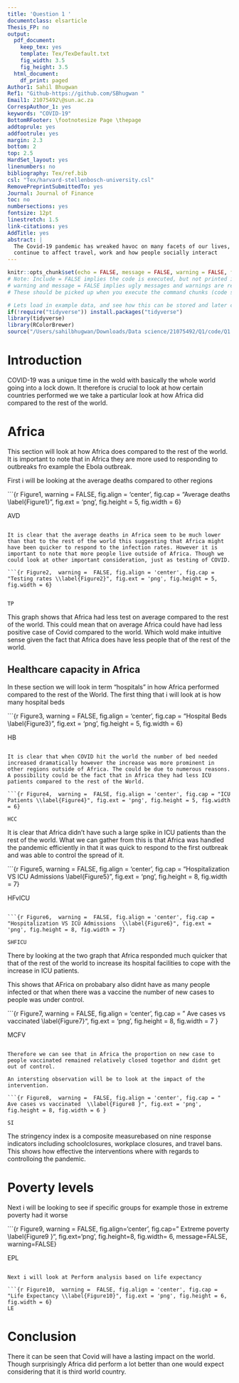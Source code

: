 ```yaml
---
title: 'Question 1 '
documentclass: elsarticle
Thesis_FP: no
output:
  pdf_document:
    keep_tex: yes
    template: Tex/TexDefault.txt
    fig_width: 3.5
    fig_height: 3.5
  html_document:
    df_print: paged
Author1: Sahil Bhugwan
Ref1: "Github-https://github.com/SBhugwan "
Email1: 21075492\@sun.ac.za
CorrespAuthor_1: yes
keywords: "COVID-19"
BottomRFooter: \footnotesize Page \thepage
addtoprule: yes
addfootrule: yes
margin: 2.3
bottom: 2
top: 2.5
HardSet_layout: yes
linenumbers: no
bibliography: Tex/ref.bib
csl: "Tex/harvard-stellenbosch-university.csl"
RemovePreprintSubmittedTo: yes
Journal: Journal of Finance
toc: no
numbersections: yes
fontsize: 12pt
linestretch: 1.5
link-citations: yes
AddTitle: yes
abstract: |
  The Covid-19 pandemic has wreaked havoc on many facets of our lives, and
  continue to affect travel, work and how people socially interact 
---
```


<!-- First: Set your default preferences for chunk options: -->

<!-- If you want a chunk's code to be printed, set echo = TRUE. message = FALSE stops R printing ugly package loading details in your final paper too. I also suggest setting warning = FALSE and checking for warnings in R, else you might find ugly warnings in your paper. -->

```r
knitr::opts_chunk$set(echo = FALSE, message = FALSE, warning = FALSE, fig.width = 6, fig.height = 5, fig.pos="H", fig.pos = 'H')
# Note: Include = FALSE implies the code is executed, but not printed in your pdf.
# warning and message = FALSE implies ugly messages and warnings are removed from your pdf.
# These should be picked up when you execute the command chunks (code sections below) in your rmd, not printed in your paper!

# Lets load in example data, and see how this can be stored and later called from your 'data' folder.
if(!require("tidyverse")) install.packages("tidyverse")
library(tidyverse)
library(RColorBrewer)
source("/Users/sahilbhugwan/Downloads/Data science/21075492/Q1/code/Q1.R")

```

<!-- ############################## -->

<!-- # Start Writing here: -->

<!-- ############################## -->

# Introduction \label{Introduction}

COVID-19 was a unique time in the wold with basically the whole world going into a lock down. It therefore is crucial to look at how certain countries performed we we take a particular look at how Africa did compared to the rest of the world.

# Africa

This section will look at how Africa does compared to the rest of the world. It is important to note that in Africa they are more used to responding to outbreaks fro example the Ebola outbreak.

First i will be looking at the average deaths compared to other regions

```{r Figure1,  warning =  FALSE, fig.align = 'center', fig.cap = "Average deaths \\label{Figure1}", fig.ext = 'png', fig.height = 5, fig.width = 6}

AVD

```

It is clear that the average deaths in Africa seem to be much lower than that to the rest of the world this suggesting that Africa might have been quicker to respond to the infection rates. However it is important to note that more people live outside of Africa. Though we could look at other important consideration, just as testing of COVID.

```{r Figure2,  warning =  FALSE, fig.align = 'center', fig.cap = "Testing rates \\label{Figure2}", fig.ext = 'png', fig.height = 5, fig.width = 6}


TP
```

This graph shows that Africa had less test on average compared to the rest of the world. This could mean that on average Africa could have had less positive case of Covid compared to the world. Which wold make intuitive sense given the fact that Africa does have less people that of the rest of the world.

## Healthcare capacity in Africa

In these section we will look in term "hospitals" in how Africa performed compared to the rest of the World. The first thing that i will look at is how many hospital beds

```{r Figure3,  warning =  FALSE, fig.align = 'center', fig.cap = "Hospital Beds \\label{Figure3}", fig.ext = 'png', fig.height = 5, fig.width = 6}

HB

```

It is clear that when COVID hit the world the number of bed needed increased dramatically however the increase was more prominent in other regions outside of Africa. The could be due to numerous reasons. A possibility could be the fact that in Africa they had less ICU patients compared to the rest of the World.

```{r Figure4,  warning =  FALSE, fig.align = 'center', fig.cap = "ICU Patients \\label{Figure4}", fig.ext = 'png', fig.height = 5, fig.width = 6}

HCC

```

It is clear that Africa didn't have such a large spike in ICU patients than the rest of the world. What we can gather from this is that Africa was handled the pandemic efficiently in that it was quick to respond to the first outbreak and was able to control the spread of it.

```{r Figure5,  warning =  FALSE, fig.align = 'center', fig.cap = "Hospitalization VS ICU Admissions  \\label{Figure5}", fig.ext = 'png', fig.height = 8, fig.width = 7}

HFvICU


```

```{r Figure6,  warning =  FALSE, fig.align = 'center', fig.cap = "Hospitalization VS ICU Admissions  \\label{Figure6}", fig.ext = 'png', fig.height = 8, fig.width = 7}

SHFICU

```

There by looking at the two graph that Africa responded much quicker that that of the rest of the world to increase its hospital facilities to cope with the increase in ICU patients.

This shows that AFrica on probabary also didnt have as many people infected or that when there was a vaccine the number of new cases to people was under control.

```{r Figure7,  warning =  FALSE, fig.align = 'center', fig.cap = " Ave cases vs vaccinated  \\label{Figure7}", fig.ext = 'png', fig.height = 8, fig.width = 7 }

MCFV

```

Therefore we can see that in Africa the proportion on new case to people vaccinated remained relatively closed togethor and didnt get out of control.

An intersting observation will be to look at the impact of the intervention.

```{r Figure8,  warning =  FALSE, fig.align = 'center', fig.cap = " Ave cases vs vaccinated  \\label{Figure8 }", fig.ext = 'png', fig.height = 8, fig.width = 6 }

SI
```

The stringency index is a composite measurebased on nine response indicators including schoolclosures, workplace closures, and travel bans. This shows how effective the interventions where with regards to controlloing the pandemic.

# Poverty levels

Next i will be looking to see if specific groups for example those in extreme poverty had it worse

```{r Figure9, warning =  FALSE, fig.align='center', fig.cap=" Extreme poverty  \\label{Figure9 }", fig.ext='png', fig.height=8, fig.width= 6, message=FALSE, warning=FALSE}

EPL

```

Next i will look at Perform analysis based on life expectancy

```{r Figure10,  warning =  FALSE, fig.align = 'center', fig.cap = "Life Expectancy \\label{Figure10}", fig.ext = 'png', fig.height = 6, fig.width = 6}
LE
```

# Conclusion
There it can be seen that Covid will have a lasting impact on the world. Though surprisingly Africa did perform a lot better than one would expect considering  that it is third world country. 